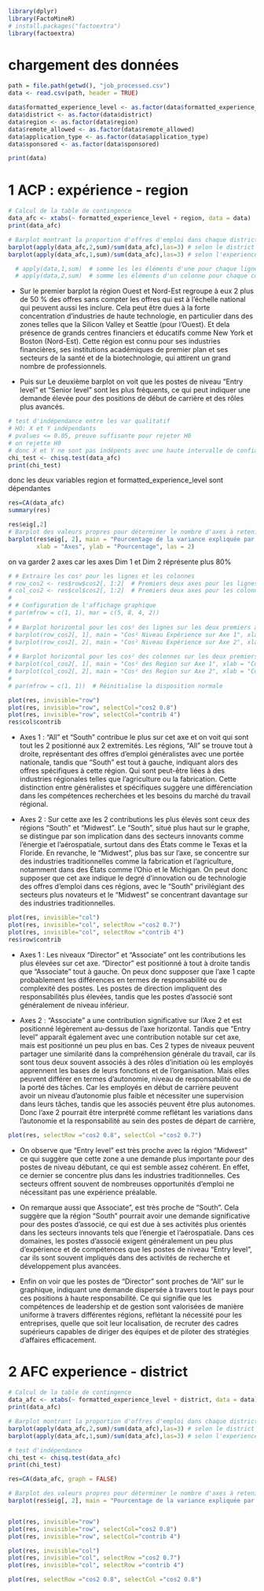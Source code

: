 ```r
library(dplyr)
library(FactoMineR)
# install.packages("factoextra")
library(factoextra)
```

# chargement des données
```r
path = file.path(getwd(), "job_processed.csv")
data <- read.csv(path, header = TRUE)

data$formatted_experience_level <- as.factor(data$formatted_experience_level)
data$district <- as.factor(data$district)
data$region <- as.factor(data$region)
data$remote_allowed <- as.factor(data$remote_allowed)
data$application_type <- as.factor(data$application_type)
data$sponsored <- as.factor(data$sponsored)

print(data)
```


# 1 ACP : expérience - region
```r
# Calcul de la table de contingence
data_afc <- xtabs(~ formatted_experience_level + region, data = data)
print(data_afc)

# Barplot montrant la proportion d'offres d'emploi dans chaque district par rapport au total des offres
barplot(apply(data_afc,2,sum)/sum(data_afc),las=3) # selon le district
barplot(apply(data_afc,1,sum)/sum(data_afc),las=3) # selon l'experience

  # apply(data,1,sum)  # somme les les éléments d'une pour chaque ligne
  # apply(data,2,sum)  # somme les éléments d'un colonne pour chaque colonne
```
- Sur le premier barplot la région Ouest et Nord-Est regroupe à eux 2 plus de 50 % des offres sans compter les offres qui est à l'échelle national qui peuvent aussi les inclure. Cela peut être dues à la forte concentration d'industries de haute technologie, en particulier dans des zones telles que la Silicon Valley et Seattle (pour l'Ouest). Et dela présence de grands centres financiers et éducatifs comme New York et Boston (Nord-Est). Cette région est connu pour ses industries financières, ses institutions académiques de premier plan et ses secteurs de la santé et de la biotechnologie, qui attirent un grand nombre de professionnels.

- Puis sur Le deuxième barplot on voit que les postes de niveau "Entry level" et "Senior level" sont les plus fréquents, ce qui peut indiquer une demande élevée pour des positions de début de carrière et des rôles plus avancés.

```r
# test d'indépendance entre les var qualitatif
# HO: X et Y indépendants
# pvalues <= 0.05, preuve suffisante pour rejeter H0
# on rejette H0
# donc X et Y ne sont pas indépents avec une haute intervalle de confiance
chi_test <- chisq.test(data_afc)
print(chi_test)
```

donc les deux variables region et formatted_experience_level sont dépendantes

```r
res=CA(data_afc)
summary(res)
```

```r
res$eig[,2]
# Barplot des valeurs propres pour déterminer le nombre d'axes à retenir
barplot(res$eig[, 2], main = "Pourcentage de la variance expliquée par axe", 
        xlab = "Axes", ylab = "Pourcentage", las = 2)
```
on va garder 2 axes car les axes Dim 1 et Dim 2 réprésente plus 80%

```r
# # Extraire les cos² pour les lignes et les colonnes
# row_cos2 <- res$row$cos2[, 1:2]  # Premiers deux axes pour les lignes
# col_cos2 <- res$col$cos2[, 1:2]  # Premiers deux axes pour les colonnes
# 
# # Configuration de l'affichage graphique
# par(mfrow = c(1, 1), mar = c(5, 8, 4, 2))
# 
# # Barplot horizontal pour les cos² des lignes sur les deux premiers axes
# barplot(row_cos2[, 1], main = "Cos² Niveau Expérience sur Axe 1", xlab = "Cos²", horiz = TRUE, las = 1)
# barplot(row_cos2[, 2], main = "Cos² Niveau Expérience sur Axe 2", xlab = "Cos²", horiz = TRUE, las = 1)
# 
# # Barplot horizontal pour les cos² des colonnes sur les deux premiers axes
# barplot(col_cos2[, 1], main = "Cos² des Region sur Axe 1", xlab = "Cos²", horiz = TRUE, las = 1)
# barplot(col_cos2[, 2], main = "Cos² des Region sur Axe 2", xlab = "Cos²", horiz = TRUE, las = 1)
# 
# par(mfrow = c(1, 1))  # Réinitialise la disposition normale

```

```r
plot(res, invisible="row")
plot(res, invisible="row", selectCol="cos2 0.8")
plot(res, invisible="row", selectCol="contrib 4")
res$col$contrib
```
- Axes 1 : "All" et "South" contribue le plus sur cet axe et on voit qui sont tout les 2 positionné aux 2 extremités. Les régions, "All" se trouve tout à droite, représentant des offres d'emploi généralistes avec une portée nationale, tandis que "South" est tout à gauche, indiquant alors des offres spécifiques à cette région.
Qui sont peut-être liées à des industries régionales telles que l'agriculture ou la fabrication. Cette distinction entre généralistes et spécifiques suggère une différenciation dans les compétences recherchées et les besoins du marché du travail régional.

- Axes 2 : Sur cette axe les 2 contributions les plus élevés sont ceux des régions "South" et "Midwest". Le "South", situé plus haut sur le graphe, se distingue par son implication dans des secteurs innovants comme l'énergie et l'aérospatiale, surtout dans des États comme le Texas et la Floride. En revanche, le "Midwest", plus bas sur l'axe, se concentre sur des industries traditionnelles comme la fabrication et l'agriculture, notamment dans des États comme l'Ohio et le Michigan. On peut donc supposer que cet axe indique le degré d'innovation ou de technologie des offres d'emploi dans ces régions, avec le "South" privilégiant des secteurs plus novateurs et le "Midwest" se concentrant davantage sur des industries traditionnelles.

```r
plot(res, invisible="col")
plot(res, invisible="col", selectRow ="cos2 0.7")
plot(res, invisible="col", selectRow ="contrib 4")
res$row$contrib
```
- Axes 1 : Les niveaux "Director" et "Associate" ont les contributions les plus élevées sur cet axe. "Director" est positionné à tout à droite tandis que "Associate" tout à gauche. On peux donc supposer que l'axe 1 capte probablement les différences en termes de responsabilité ou de complexité des postes. Les postes de direction impliquent des responsabilités plus élevées, tandis que les postes d'associé sont généralement de niveau inférieur.

- Axes 2 : "Associate" a une contribution significative sur l'Axe 2 et est positionné légèrement au-dessus de l'axe horizontal. Tandis que "Entry level" apparaît également avec une contribution notable sur cet axe, mais est positionné un peu plus en bas. 
Ces 2 types de niveaux peuvent partager une similarité dans la compréhension générale du travail, car ils sont tous deux souvent associés à des rôles d'initiation où les employés apprennent les bases de leurs fonctions et de l'organisation. Mais elles peuvent différer en termes d'autonomie, niveau de responsabilité ou de la porté des tâches. Car les employés en début de carrière peuvent avoir un niveau d'autonomie plus faible et nécessiter une supervision dans leurs tâches, tandis que les associés peuvent être plus autonomes.
Donc l'axe 2 pourrait être interprété comme reflétant les variations dans l'autonomie et la responsabilité au sein des postes de départ de carrière,



```r
plot(res, selectRow ="cos2 0.8", selectCol ="cos2 0.7")
```



- On observe que "Entry level" est très proche avec la région "Midwest" ce qui suggère que cette zone a une demande plus importante pour des postes de niveau débutant, ce qui est semble assez cohérent. En effet, ce dernier se concentre plus dans les industries traditionnelles. Ces secteurs offrent souvent de nombreuses opportunités d'emploi ne nécessitant pas une expérience préalable.

- On remarque aussi que Associate", est très proche de "South". Cela suggère que la région "South" pourrait avoir une demande significative pour des postes d'associé, ce qui est due à ses activités plus orientés dans les secteurs innovants tels que l'énergie et l'aérospatiale. Dans ces domaines, les postes d'associé exigent généralement un peu plus d'expérience et de compétences que les postes de niveau "Entry level", car ils sont souvent impliqués dans des activités de recherche et développement plus avancées.

- Enfin on voir que les postes de "Director" sont proches de "All" sur le graphique, indiquant une demande dispersée à travers tout le pays pour ces positions à haute responsabilité. Ce qui signifie que les compétences de leadership et de gestion sont valorisées de manière uniforme à travers différentes régions, reflétant la nécessité pour les entreprises, quelle que soit leur localisation, de recruter des cadres supérieurs capables de diriger des équipes et de piloter des stratégies d'affaires efficacement. 






















# 2 AFC experience - district
```r
# Calcul de la table de contingence
data_afc <- xtabs(~ formatted_experience_level + district, data = data)
print(data_afc)

# Barplot montrant la proportion d'offres d'emploi dans chaque district par rapport au total des offres
barplot(apply(data_afc,2,sum)/sum(data_afc),las=3) # selon le district
barplot(apply(data_afc,1,sum)/sum(data_afc),las=3) # selon l'experience

# test d'indépendance
chi_test <- chisq.test(data_afc)
print(chi_test)

res=CA(data_afc, graph = FALSE)

# Barplot des valeurs propres pour déterminer le nombre d'axes à retenir
barplot(res$eig[, 2], main = "Pourcentage de la variance expliquée par axe", xlab = "Axes", ylab = "Pourcentage", las = 2)


plot(res, invisible="row")
plot(res, invisible="row", selectCol="cos2 0.8")
plot(res, invisible="row", selectCol="contrib 4")

plot(res, invisible="col")
plot(res, invisible="col", selectRow ="cos2 0.7")
plot(res, invisible="col", selectRow ="contrib 4")
```





```r
plot(res, selectRow ="cos2 0.8", selectCol ="cos2 0.8")
```


